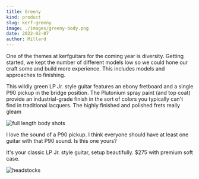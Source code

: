 ```yaml
---
title: Greeny
kind: product
slug: kerf-greeny
image: ./images/greeny-body.png
date: 2022-02-07
author: Millard
---
```


One of the themes at kerfguitars for the coming year is diversity. Getting started, we kept the
number of different models low so we could hone our craft some and build more experience. This 
includes models and approaches to finishing.

This wildly green LP Jr. style guitar features an ebony fretboard and a single P90 pickup in
the bridge position. The Plutonium spray paint (and top coat) provide an industrial-grade finish 
in the sort of colors you typically can't find in traditional lacquers. The highly finished and
polished frets really gleam

![full length body shots](images/greeny-full.png)

I love the sound of a P90 pickup. I think everyone should have at least one guitar with that 
P90 sound. Is this one yours?

It's your classic LP Jr. style guitar, setup beautifully. $275 with premium soft case.

![headstocks](images/greeny-montage.png)

